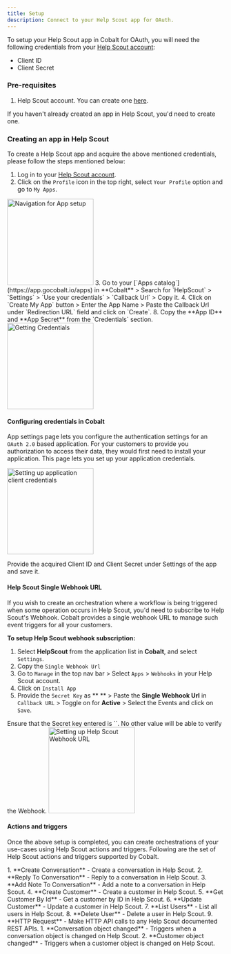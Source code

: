 ```yaml
---
title: Setup
description: Connect to your Help Scout app for OAuth.
---
```

To setup your Help Scout app in Cobalt for OAuth, you will need the following credentials from your [Help Scout account](https://secure.helpscout.net/):
- Client ID
- Client Secret

### Pre-requisites

1. Help Scout account. You can create one [here](https://secure.helpscout.net/members/register/41/).

<Info>If you haven't already created an app in Help Scout, you'd need to create one.</Info>

### Creating an app in Help Scout

To create a Help Scout app and acquire the above mentioned credentials, please follow the steps mentioned below:

1. Log in to your [Help Scout account](https://secure.helpscout.net/).
2. Click on the `Profile` icon in the top right, select `Your Profile` option and go to `My Apps`.
<img height="200" src="/images/Helpscout/helpscout_navigation.png" alt="Navigation for App setup"/>
3. Go to your [`Apps catalog`](https://app.gocobalt.io/apps) in **Cobalt** > Search for `HelpScout` > `Settings` > `Use your credentials` > `Callback Url` > Copy it.
4. Click on `Create My App` button > Enter the App Name > Paste the Callback Url under `Redirection URL` field and click on `Create`.
8. Copy the **App ID** and **App Secret** from the `Credentials` section.
<img height="200" src="/images/Helpscout/helpscout_credentials.png" alt="Getting Credentials"/>

#### Configuring credentials in Cobalt
App settings page lets you configure the authentication settings for an `OAuth 2.0` based application. For your customers to provide you authorization to access their data,
they would first need to install your application. This page lets you set up your application credentials.

<img height="200" src="/images/Helpscout/helpscout_cobalt.png" alt="Setting up application client credentials"/>

Provide the acquired Client ID and Client Secret under Settings of the app and save it.

#### Help Scout Single Webhook URL
If you wish to create an orchestration where a workflow is being triggered when some operation occurs in Help Scout, you'd need to subscribe to Help Scout's Webhook. Cobalt provides
a single webhook URL to manage such event triggers for all your customers.

**To setup Help Scout webhook subscription:**
1. Select **HelpScout** from the application list in **Cobalt**, and select `Settings`.
2. Copy the `Single Webhook Url`
3. Go to `Manage` in the top nav bar > Select `Apps` > `Webhooks` in your Help Scout account.
4. Click on `Install App`
5. Provide the `Secret Key` as ** ** > Paste the **Single Webhook Url** in `Callback URL` > Toggle on for **Active** > Select the Events and click on `Save`.
<Note>
Ensure that the Secret key entered is ``. No other value will be able to verify the Webhook.
</Note>

<img height="200" src="/images/Helpscout/helpscout_webhook.png" alt="Setting up Help Scout Webhook URL"/>

#### Actions and triggers
Once the above setup is completed, you can create orchestrations of your use-cases using Help Scout actions and triggers. Following are the set of Help Scout actions and triggers
supported by Cobalt.

<Tabs>
  <Tab title="Actions">
  <AccordionGroup>
  <Accordion title="Conversation">
     1. **Create Conversation** - Create a conversation in Help Scout.
     2. **Reply To Conversation** - Reply to a conversation in Help Scout.
     3. **Add Note To Conversation** - Add a note to a conversation in Help Scout.
     </Accordion>
     <Accordion title="Customer">
     4. **Create Customer** - Create a customer in Help Scout.
     5. **Get Customer By Id** - Get a customer by ID in Help Scout.
     6. **Update Customer** - Update a customer in Help Scout.
      </Accordion>
     <Accordion title="User">
     7. **List Users** - List all users in Help Scout.
     8. **Delete User** - Delete a user in Help Scout.
      </Accordion>
     <Accordion title="Others">
     9. **HTTP Request** - Make HTTP API calls to any Help Scout documented REST APIs.
      </Accordion>
    </AccordionGroup>
  </Tab>
  
  <Tab title="Triggers">
         1. **Conversation object changed** - Triggers when a conversation object is changed on Help Scout.
         2. **Customer object changed** - Triggers when a customer object is changed on Help Scout.
  </Tab>
</Tabs>